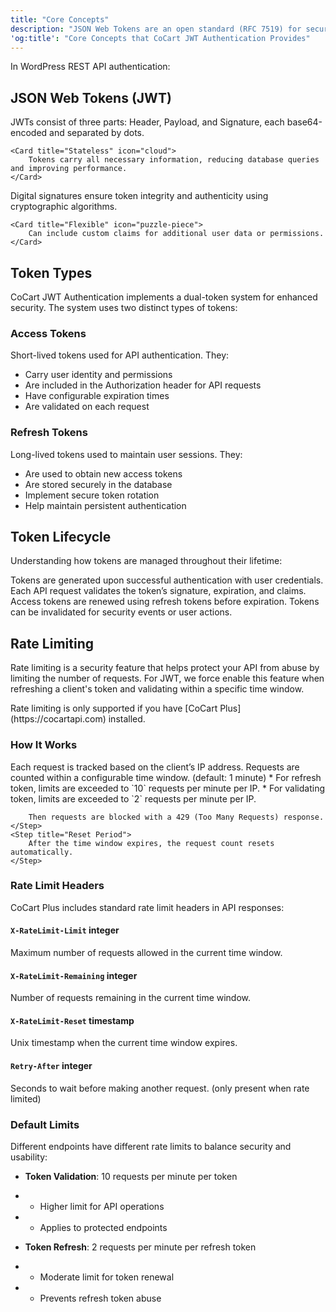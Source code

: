 ```yaml
---
title: "Core Concepts"
description: "JSON Web Tokens are an open standard (RFC 7519) for securely transmitting information between parties as a JSON object."
'og:title': "Core Concepts that CoCart JWT Authentication Provides"
---
```


In WordPress REST API authentication:

## JSON Web Tokens (JWT)

<CardGroup cols={2}>
    <Card title="Structure" icon="layer-group">
        JWTs consist of three parts: Header, Payload, and Signature, each base64-encoded and separated by dots.
    </Card>

    <Card title="Stateless" icon="cloud">
        Tokens carry all necessary information, reducing database queries and improving performance.
    </Card>
</CardGroup>

<CardGroup cols={2}>
    <Card title="Secure" icon="shield-halved">
        Digital signatures ensure token integrity and authenticity using cryptographic algorithms.
    </Card>

    <Card title="Flexible" icon="puzzle-piece">
        Can include custom claims for additional user data or permissions.
    </Card>
</CardGroup>

## Token Types

CoCart JWT Authentication implements a dual-token system for enhanced security. The system uses two distinct types of tokens:

### Access Tokens

Short-lived tokens used for API authentication. They:

* Carry user identity and permissions
* Are included in the Authorization header for API requests
* Have configurable expiration times
* Are validated on each request

### Refresh Tokens

Long-lived tokens used to maintain user sessions. They:

* Are used to obtain new access tokens
* Are stored securely in the database
* Implement secure token rotation
* Help maintain persistent authentication

## Token Lifecycle

Understanding how tokens are managed throughout their lifetime:

<Steps>
    <Step title="Creation">
        Tokens are generated upon successful authentication with user credentials.
    </Step>
    <Step title="Validation">
        Each API request validates the token’s signature, expiration, and claims.
    </Step>
    <Step title="Refresh">
        Access tokens are renewed using refresh tokens before expiration.
    </Step>
    <Step title="Revocation">
        Tokens can be invalidated for security events or user actions.
    </Step>
</Steps>

## Rate Limiting

Rate limiting is a security feature that helps protect your API from abuse by limiting the number of requests. For JWT, we force enable this feature when refreshing a client's token and validating within a specific time window.

<Info>
    Rate limiting is only supported if you have [CoCart Plus](https://cocartapi.com) installed.
</Info>

### How It Works

<Steps>
    <Step title="Request Tracking">
        Each request is tracked based on the client’s IP address.
    </Step>
    <Step title="Window Management">
        Requests are counted within a configurable time window. (default: 1 minute)
    </Step>
    <Step title="Limit Enforcement">
        * For refresh token, limits are exceeded to `10` requests per minute per IP.
        * For validating token, limits are exceeded to `2` requests per minute per IP.

        Then requests are blocked with a 429 (Too Many Requests) response.
    </Step>
    <Step title="Reset Period">
        After the time window expires, the request count resets automatically.
    </Step>
</Steps>

### Rate Limit Headers

CoCart Plus includes standard rate limit headers in API responses:

#### `X-RateLimit-Limit` integer

Maximum number of requests allowed in the current time window.

#### `X-RateLimit-Remaining` integer

Number of requests remaining in the current time window.

#### `X-RateLimit-Reset` timestamp

Unix timestamp when the current time window expires.

#### `Retry-After` integer

Seconds to wait before making another request. (only present when rate limited)

### Default Limits

Different endpoints have different rate limits to balance security and usability:

* **Token Validation**: 10 requests per minute per token
* * Higher limit for API operations
* * Applies to protected endpoints

* **Token Refresh**: 2 requests per minute per refresh token
* * Moderate limit for token renewal
* * Prevents refresh token abuse
